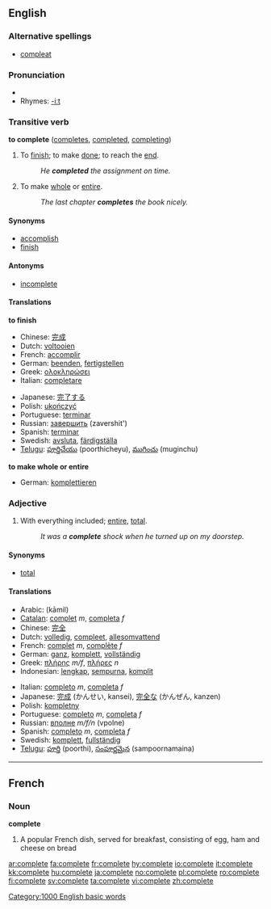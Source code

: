 ==English==

{{rank|distribute|ordinary|forms|948|complete|access|ways|grave}}

===Alternative spellings===
* [[compleat]]

===Pronunciation===
*{{audio|en-us-complete.ogg|Audio (US)}}
*Rhymes: [[Rhymes:English:-iːt|-iːt]]

===Transitive verb===
'''to complete''' ([[completes]], [[completed]], [[completing]])

# To [[finish]]; to make [[done]]; to reach the [[end]].
#:''He '''completed''' the assignment on time.''
# To make [[whole]] or [[entire]].
#:''The last chapter '''completes''' the book nicely.''

====Synonyms====
*[[accomplish]]
*[[finish]]

====Antonyms====
*[[incomplete]]

====Translations====
'''to finish'''
{{top}}
*Chinese: [[完成]]
*Dutch: [[voltooien]]
*French: [[accomplir]]
*German: [[beenden]], [[fertigstellen]]
*Greek: [[ολοκληρώσει]]
*Italian: [[completare]]
{{mid}}
*Japanese: [[完了する]]<!-- please check -->
*Polish: [[ukończyć]]
*Portuguese: [[terminar]]
*Russian: [[завершить]] (zavershit')
*Spanish: [[terminar]]
*Swedish: [[avsluta]], [[färdigställa]]
*[[Telugu]]: [[పూర్తిచేయు]] (poorthicheyu), [[ముగించు]] (muginchu)
{{bottom}}

'''to make whole or entire'''
{{top}}
*German: [[komplettieren]]
{{mid}}
{{bottom}}

===Adjective===
{{en-adj}}

# With everything included; [[entire]], [[total]].
#:''It was a '''complete''' shock when he turned up on my doorstep.''

====Synonyms====
*[[total]]

====Translations====
{{top}}
*Arabic: {{ARchar|[[كامل]]}} (kāmil)
*[[Catalan]]: [[complet]] ''m'', [[completa]] ''f''
*Chinese: [[完全]]
*Dutch: [[volledig]], [[compleet]], [[allesomvattend]]
*French: [[complet]] ''m'', [[complète]] ''f''
*German: [[ganz]], [[komplett]], [[vollständig]]
*Greek: [[πλήρης]] ''m/f'', [[πλήρες]] ''n''
*Indonesian: [[lengkap]], [[sempurna]], [[komplit]]
{{mid}}
*Italian: [[completo]] ''m'', [[completa]] ''f''
*Japanese: [[完成]] (かんせい, kansei), [[完全]]な (かんぜん, kanzen)
*Polish: [[kompletny]]
*Portuguese: [[completo]] ''m'', [[completa]] ''f''
*Russian: [[вполне]] ''m/f/n'' (vpolne)
*Spanish: [[completo]] ''m'', [[completa]] ''f''
*Swedish: [[komplett]], [[fullständig]]
*[[Telugu]]: [[పూర్తి]] (poorthi), [[సంపూర్ణమైన]] (sampoornamaina)
{{bottom}}

----

==French==

===Noun===
'''complete'''

# A popular French dish, served for breakfast, consisting of egg, ham and cheese on bread

[[Category:1000 English basic words]]

[[ar:complete]]
[[fa:complete]]
[[fr:complete]]
[[hy:complete]]
[[io:complete]]
[[it:complete]]
[[kk:complete]]
[[hu:complete]]
[[ja:complete]]
[[no:complete]]
[[pl:complete]]
[[ro:complete]]
[[fi:complete]]
[[sv:complete]]
[[ta:complete]]
[[vi:complete]]
[[zh:complete]]